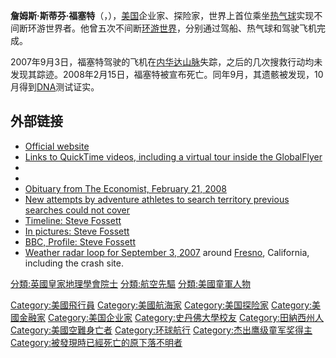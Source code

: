 {{Infobox person
|image       = Steve_Fossett_1.jpg
|caption     = 2006年的福塞特
|birth_name  = 詹姆斯·斯蒂芬·福塞特<br>James Stephen Fossett
|birth_date  = {{birth date|1944|4|22|mf=y}}
|birth_place = {{USA}}[[田納西州|田納西州]][[傑克遜_(田納西州)|傑克遜]]
|death_date  = {{Death date and age|2007|9|3|1944|4|22}}
|death_place = {{USA}}[[加利福尼亞州|加州]][[內華達山脈_(美國)|內華達山脈]]
|death_cause = 飛機墜機
|known_for   = 打破多項海上及空中長途航行世界紀錄 
}}

'''詹姆斯·斯蒂芬·福塞特'''（{{lang-en|James Stephen Fossett}}，{{bd|1944年|4月22日|2007年|9月3日|catIdx=Fossett}}），[[美国|美国]]企业家、探险家，世界上首位乘坐[[热气球|热气球]]实现不间断环游世界者。他曾五次不间断[[环游世界|环游世界]]，分别通过驾船、热气球和驾驶飞机完成。

2007年9月3日，福塞特驾驶的飞机在[[內华达山脉_(美国)|内华达山脉]]失踪，之后的几次搜救行动均未发现其踪迹。2008年2月15日，福塞特被宣布死亡。同年9月，其遗骸被发现，10月得到[[DNA|DNA]]测试证实。

==外部链接==
{{Commonscat|Steve Fossett}}
* [http://www.stevefossett.com/ Official website]{{Wayback|url=http://www.stevefossett.com/ |date=20070409034951 }}
* [http://www.lawlervideos.com/ Links to QuickTime videos, including a virtual tour inside the GlobalFlyer]{{Wayback|url=http://www.lawlervideos.com/ |date=20081006190311 }}
* {{cite web |title=FAI Awards received by Steve FOSSETT (USA) |publisher=Fédération Aéronautique Internationale (FAI) |url=http://www.fai.org/awards/recipient.asp?id=2008 |accessdate=2007-10-31 |deadurl=yes |archiveurl=https://web.archive.org/web/20071202155813/http://www.fai.org/awards/recipient.asp?id=2008 |archivedate=2007-12-02 }}
* {{cite web |title=List of records established by 'Steve  FOSSETT (USA)' |publisher=Fédération Aéronautique Internationale (FAI) |url=http://records.fai.org/pilot.asp?from=ga&id=1372 |accessdate=2007-10-31 |deadurl=yes |archiveurl=https://web.archive.org/web/20020829070814/http://records.fai.org/pilot.asp?from=ga&id=1372 |archivedate=2002-08-29 }}
* [http://www.economist.com/obituary/displaystory.cfm?story_id=10717765 Obituary from The Economist, February 21, 2008]{{Wayback|url=http://www.economist.com/obituary/displaystory.cfm?story_id=10717765 |date=20081206053355 }}
* [http://www.adventurescience.ca/ New attempts by adventure athletes to search territory previous searches could not cover]{{Wayback|url=http://www.adventurescience.ca/ |date=20100815014612 }}
* [http://www.guardian.co.uk/world/2008/oct/02/usa2 Timeline: Steve Fossett]{{Wayback|url=http://www.guardian.co.uk/world/2008/oct/02/usa2 |date=20090827205648 }}
* [http://news.bbc.co.uk/2/hi/americas/7648259.stm  In pictures: Steve Fossett]{{Wayback|url=http://news.bbc.co.uk/2/hi/americas/7648259.stm |date=20090103061928 }}
* [http://news.bbc.co.uk/2/hi/americas/2078591.stm  BBC, Profile: Steve Fossett]{{Wayback|url=http://news.bbc.co.uk/2/hi/americas/2078591.stm |date=20090716142735 }}
* [https://web.archive.org/web/20110718122556/http://radblast-sf.wunderground.com/cgi-bin/radar/WUNIDS_composite_archive?centerlat=36.32927322&centerlon=-119.64318848&radius=124&newmaps=1&type=N0R&num=24&SD.epoch=1188795600&ED.epoch=1188881999&DELAY=60&delay=20&width=640&height=480 Weather radar loop for September 3, 2007] around [[Fresno,_California|Fresno]], California, including the crash site.

{{Authority control}}
{{DEFAULTSORT:Fossett, Steve}}
[[分類:英國皇家地理學會院士|分類:英國皇家地理學會院士]]
[[分類:航空先驅|分類:航空先驅]]
[[Category:美國飛行員|Category:美國飛行員]]
[[Category:美國航海家|Category:美國航海家]]
[[Category:美国探险家|Category:美国探险家]]
[[Category:美國金融家|Category:美國金融家]]
[[Category:美国企业家|Category:美国企业家]]
[[分類:美國童軍人物|分類:美國童軍人物]]
[[Category:史丹佛大學校友|Category:史丹佛大學校友]]
[[Category:田納西州人|Category:田納西州人]]
[[Category:美國空難身亡者|Category:美國空難身亡者]]
[[Category:环球航行|Category:环球航行]]
[[Category:杰出鹰级童军奖得主|Category:杰出鹰级童军奖得主]]
[[Category:被發現時已經死亡的原下落不明者|Category:被發現時已經死亡的原下落不明者]]